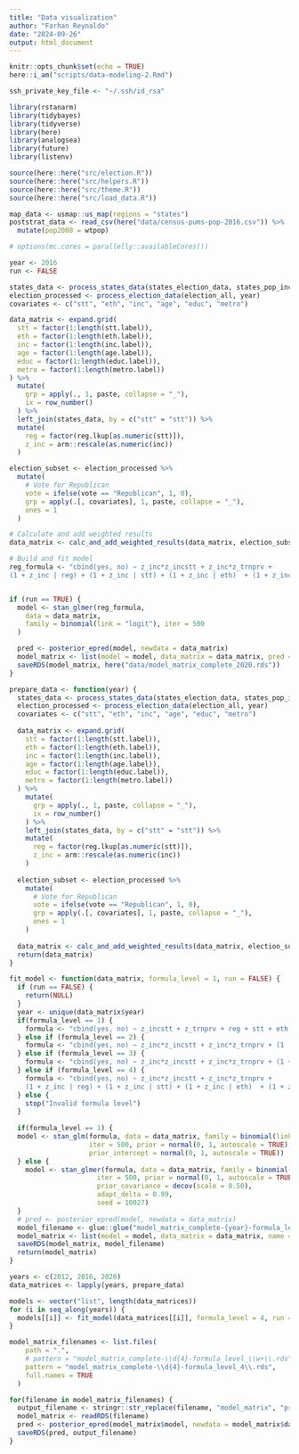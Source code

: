 ```yaml
---
title: "Data visualization"
author: "Farhan Reynaldo"
date: "2024-09-26"
output: html_document
---
```


```r
knitr::opts_chunk$set(echo = TRUE)
here::i_am("scripts/data-modeling-2.Rmd")

ssh_private_key_file <- "~/.ssh/id_rsa"
```


```r
library(rstanarm)
library(tidybayes)
library(tidyverse)
library(here)
library(analogsea)
library(future)
library(listenv)

source(here::here("src/election.R"))
source(here::here("src/helpers.R"))
source(here::here("src/theme.R"))
source(here::here("src/load_data.R"))

map_data <- usmap::us_map(regions = "states")
poststrat_data <- read_csv(here("data/census-pums-pop-2016.csv")) %>%
  mutate(pop2008 = wtpop)

# options(mc.cores = parallelly::availableCores())
```


```r
year <- 2016
run <- FALSE

states_data <- process_states_data(states_election_data, states_pop_income_data, year)
election_processed <- process_election_data(election_all, year)
covariates <- c("stt", "eth", "inc", "age", "educ", "metro")

data_matrix <- expand.grid(
  stt = factor(1:length(stt.label)),
  eth = factor(1:length(eth.label)),
  inc = factor(1:length(inc.label)),
  age = factor(1:length(age.label)),
  educ = factor(1:length(educ.label)),
  metro = factor(1:length(metro.label))
) %>%
  mutate(
    grp = apply(., 1, paste, collapse = "_"),
    ix = row_number()
  ) %>%
  left_join(states_data, by = c("stt" = "stt")) %>%
  mutate(
    reg = factor(reg.lkup[as.numeric(stt)]),
    z_inc = arm::rescale(as.numeric(inc))
  )

election_subset <- election_processed %>%
  mutate(
    # Vote for Republican
    vote = ifelse(vote == "Republican", 1, 0),
    grp = apply(.[, covariates], 1, paste, collapse = "_"),
    ones = 1
  )

# Calculate and add weighted results
data_matrix <- calc_and_add_weighted_results(data_matrix, election_subset)

# Build and fit model
reg_formula <- "cbind(yes, no) ~ z_inc*z_incstt + z_inc*z_trnprv +
(1 + z_inc | reg) + (1 + z_inc | stt) + (1 + z_inc | eth)  + (1 + z_inc | educ) + (1 + z_inc | age) + (1 + z_inc | metro) + (1 | inc) + (1 | reg : eth) + (1 | reg : inc) + (1 | reg : age) + (1 | reg : metro) + (1 | stt : eth) + (1 | stt : inc) + (1 | stt : age) + (1 | stt : metro) + (1 | eth : inc) + (1 | eth : age) + (1 | eth : metro) + (1 | inc : age) + (1 | inc : metro) + (1 | educ : age) + (1 | educ : stt) + (1 | educ : inc) + (1 | educ : eth) + (1 | educ : reg) + (1 | educ : metro)"


if (run == TRUE) {
  model <- stan_glmer(reg_formula,
    data = data_matrix,
    family = binomial(link = "logit"), iter = 500
  )

  pred <- posterior_epred(model, newdata = data_matrix)
  model_matrix <- list(model = model, data_matrix = data_matrix, pred = pred)
  saveRDS(model_matrix, here("data/model_matrix_complete_2020.rds"))
}
```

```r
prepare_data <- function(year) {
  states_data <- process_states_data(states_election_data, states_pop_income_data, year)
  election_processed <- process_election_data(election_all, year)
  covariates <- c("stt", "eth", "inc", "age", "educ", "metro")
  
  data_matrix <- expand.grid(
    stt = factor(1:length(stt.label)),
    eth = factor(1:length(eth.label)),
    inc = factor(1:length(inc.label)),
    age = factor(1:length(age.label)),
    educ = factor(1:length(educ.label)),
    metro = factor(1:length(metro.label))
  ) %>%
    mutate(
      grp = apply(., 1, paste, collapse = "_"),
      ix = row_number()
    ) %>%
    left_join(states_data, by = c("stt" = "stt")) %>%
    mutate(
      reg = factor(reg.lkup[as.numeric(stt)]),
      z_inc = arm::rescale(as.numeric(inc))
    )
  
  election_subset <- election_processed %>%
    mutate(
      # Vote for Republican
      vote = ifelse(vote == "Republican", 1, 0),
      grp = apply(.[, covariates], 1, paste, collapse = "_"),
      ones = 1
    )
  
  data_matrix <- calc_and_add_weighted_results(data_matrix, election_subset)
  return(data_matrix)
}

fit_model <- function(data_matrix, formula_level = 1, run = FALSE) {
  if (run == FALSE) {
    return(NULL)
  }
  year <- unique(data_matrix$year)
  if(formula_level == 1) {
    formula <- "cbind(yes, no) ~ z_incstt + z_trnprv + reg + stt + eth + educ + age + metro + inc"
  } else if (formula_level == 2) {
    formula <- "cbind(yes, no) ~ z_inc*z_incstt + z_inc*z_trnprv + (1 | reg) + (1 | stt) + (1 | eth)  + (1 | educ) + (1 | age) + (1 | metro) + (1 | inc)"
  } else if (formula_level == 3) {
    formula <- "cbind(yes, no) ~ z_inc*z_incstt + z_inc*z_trnprv + (1 + z_inc | reg) + (1 + z_inc | stt) + (1 + z_inc | eth)  + (1 + z_inc | educ) + (1 + z_inc | age) + (1 + z_inc | metro) + (1 | inc)"
  } else if (formula_level == 4) {
    formula <- "cbind(yes, no) ~ z_inc*z_incstt + z_inc*z_trnprv +
    (1 + z_inc | reg) + (1 + z_inc | stt) + (1 + z_inc | eth)  + (1 + z_inc | educ) + (1 + z_inc | age) + (1 + z_inc | metro) + (1 | inc) + (1 | reg : eth) + (1 | reg : inc) + (1 | reg : age) + (1 | reg : metro) + (1 | stt : eth) + (1 | stt : inc) + (1 | stt : age) + (1 | stt : metro) + (1 | eth : inc) + (1 | eth : age) + (1 | eth : metro) + (1 | inc : age) + (1 | inc : metro) + (1 | educ : age) + (1 | educ : stt) + (1 | educ : inc) + (1 | educ : eth) + (1 | educ : reg) + (1 | educ : metro) + (1 | educ : metro : inc)"
  } else {
    stop("Invalid formula level")
  }
  
  if(formula_level == 1) {
  model <- stan_glm(formula, data = data_matrix, family = binomial(link = "logit"),
                    iter = 500, prior = normal(0, 1, autoscale = TRUE),
                    prior_intercept = normal(0, 1, autoscale = TRUE))
  } else {
    model <- stan_glmer(formula, data = data_matrix, family = binomial(link = "logit"),
                      iter = 500, prior = normal(0, 1, autoscale = TRUE),
                      prior_covariance = decov(scale = 0.50),
                      adapt_delta = 0.99, 
                      seed = 10027)
  }
  # pred <- posterior_epred(model, newdata = data_matrix)
  model_filename <- glue::glue("model_matrix_complete-{year}-formula_level_{formula_level}.rds")
  model_matrix <- list(model = model, data_matrix = data_matrix, name = model_filename)
  saveRDS(model_matrix, model_filename)
  return(model_matrix)
}
```

```r
years <- c(2012, 2016, 2020)
data_matrices <- lapply(years, prepare_data)

models <- vector("list", length(data_matrices))
for (i in seq_along(years)) {
  models[[i]] <- fit_model(data_matrices[[i]], formula_level = 4, run = TRUE)
}
```


```r
model_matrix_filenames <- list.files(
    path = ".", 
    # pattern = "model_matrix_complete-\\d{4}-formula_level_\\w+\\.rds", 
    pattern = "model_matrix_complete-\\d{4}-formula_level_4\\.rds",
    full.names = TRUE
  )

for(filename in model_matrix_filenames) {
  output_filename <- stringr::str_replace(filename, "model_matrix", "pred")
  model_matrix <- readRDS(filename)
  pred <- posterior_epred(model_matrix$model, newdata = model_matrix$data_matrix)
  saveRDS(pred, output_filename)
}
```